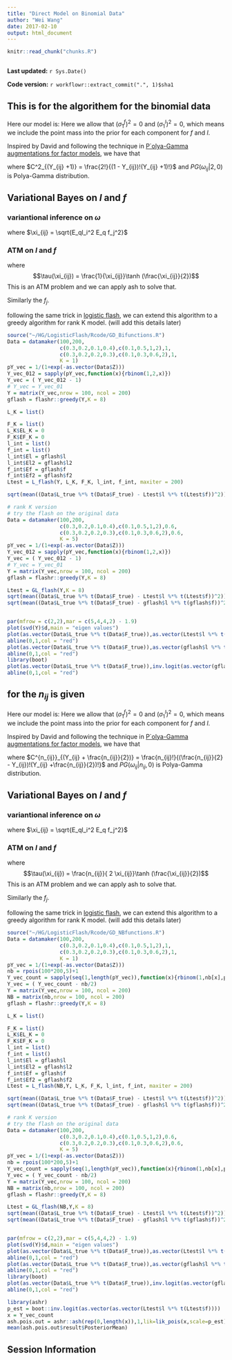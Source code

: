 ```yaml
---
title: "Direct Model on Binomial Data"
author: "Wei Wang"
date: 2017-02-10
output: html_document
---
```


```r
knitr::read_chunk("chunks.R")
```

```r
```

**Last updated:** `r Sys.Date()`

**Code version:** `r workflowr::extract_commit(".", 1)$sha1`


## This is for the algorithem for the binomial data

Here our model is:
\begin{eqnarray}
Y_{ij} = Bin(2,p_{ij}) -1 \\
\log\frac{(p_{ij} = 1|Z_{ij})}{(p_{ij} = -1 | Z_{ij})} = Z_{ij} \\
Z_{ij} = l_i f_j\\
f_j \sim  \sum_{m'} \pi_{m'}^f N(f_j; 0, (\sigma_{m'}^f)^2) \\
l_i \sim  \sum_m \pi_m^l N(l_i; 0, (\sigma_m^l)^2)
\end{eqnarray}
Here we allow that $(\sigma_{1}^f)^2 = 0$ and $(\sigma_{1}^l)^2=0$, which means we include the point mass into the prior for each component for $f$ and $l$.

Inspired by David and following the technique in [P`olya-Gamma augmentations for factor models](http://www.jmlr.org/proceedings/papers/v39/klami14.pdf), we have that

\begin{eqnarray}
P(Y_{ij},\omega_{ij}|Z_{ij}) = C^2_{(Y_{ij} +1)} 2^{-2}e^{Y_{ij}Z_{ij}}e^{-\omega_{ij}Z_{ij}^2 / 2}PG(\omega_{ij}|2,0)
\end{eqnarray}

where $C^2_{(Y_{ij} +1)} = \frac{2!}{(1 - Y_{ij})!(Y_{ij} +1)!}$ and $PG(\omega_{ij}|2,0)$ is Polya-Gamma distribution.

## Variational Bayes on $l$ and $f$ 

\begin{eqnarray}
\log P(Y)  & =&  \log \int \int  P(Y,\omega|l,f)P(l)P(f)dfdld\omega  \nonumber \\
 & \geq & \int \int q_f(f)q_l(l)q_{\omega}(\omega) \log \frac{ P(Y,\omega|l,f) P(l)P(f)}{q_l(l)q_f(f)} dfdld\omega \nonumber \\
 & = & F(q_f,q_l,\Theta)
\end{eqnarray}

### variantional inference on $\omega$

\begin{eqnarray}
q_{\omega_{ij}}(\omega_{ij}) & \propto & E_{q_l,q_f} log( P(Y_{ij},\omega_{ij}|l,f) P(l)P(f))\\
 &=& -\frac{E_ql_i^2 E_q f_j^2 \omega_{ij}}{2} + log PG(\omega_{ij}|2,0) \\
 & \propto & log PG(\omega_{ij}|2,\sqrt{\xi_{ij}})
\end{eqnarray}

where $\xi_{ij} = \sqrt{E_ql_i^2 E_q f_j^2}$

### ATM on $l$ and $f$

\begin{eqnarray}
q_{l_{i}}(l_{i}) & \propto & E_{q_{\omega},q_f} log( P(Y_{ij},\omega_{ij}|l,f) P(l)P(f))\\
 &=& -\frac{l_i^2 E_q f_j^2 E_q \omega_{ij} }{2} + Y_{ij}l_i E_qf_j \\
 & = &  -\frac{l_i^2 E_q f_j^2 \tau(\xi_{ij}) }{2} + Y_{ij}l_i E_qf_j 
\end{eqnarray}

where
$$\tau(\xi_{ij}) = \frac{1}{\xi_{ij}}\tanh (\frac{\xi_{ij}}{2})$$
This is an ATM problem and we can apply ash to solve that.

Similarly the $f_j$. 

following the same trick in [logistic flash](second-analysis.html), we can extend this algorithm to a greedy algorithm for rank K model. (will add this details later)



```r
source("~/HG/LogisticFlash/Rcode/GD_Bifunctions.R")
Data = datamaker(100,200,
                 c(0.3,0.2,0.1,0.4),c(0.1,0.5,1,2),1,
                 c(0.3,0.2,0.2,0.3),c(0.1,0.3,0.6,2),1,
                 K = 1)
pY_vec = 1/(1+exp(-as.vector(Data$Z)))
Y_vec_012 = sapply(pY_vec,function(x){rbinom(1,2,x)})
Y_vec = ( Y_vec_012 - 1)
# Y_vec = Y_vec_01
Y = matrix(Y_vec,nrow = 100, ncol = 200)
gflash = flashr::greedy(Y,K = 8)

L_K = list()

F_K = list()
L_K$EL_K = 0
F_K$EF_K = 0
l_int = list()
f_int = list()
l_int$El = gflash$l
l_int$El2 = gflash$l2
f_int$Ef = gflash$f
f_int$Ef2 = gflash$f2
Ltest = L_flash(Y, L_K, F_K, l_int, f_int, maxiter = 200)

sqrt(mean((Data$L_true %*% t(Data$F_true) - Ltest$l %*% t(Ltest$f))^2)) / sqrt(mean((Data$L_true %*% t(Data$F_true) )^2))

# rank K version
# try the flash on the original data
Data = datamaker(100,200,
                 c(0.3,0.2,0.1,0.4),c(0.1,0.5,1,2),0.6,
                 c(0.3,0.2,0.2,0.3),c(0.1,0.3,0.6,2),0.6,
                 K = 5)
pY_vec = 1/(1+exp(-as.vector(Data$Z)))
Y_vec_012 = sapply(pY_vec,function(x){rbinom(1,2,x)})
Y_vec = ( Y_vec_012 - 1)
# Y_vec = Y_vec_01
Y = matrix(Y_vec,nrow = 100, ncol = 200)
gflash = flashr::greedy(Y,K = 8)

Ltest = GL_flash(Y,K = 8)
sqrt(mean((Data$L_true %*% t(Data$F_true) - Ltest$l %*% t(Ltest$f))^2)) / sqrt(mean((Data$L_true %*% t(Data$F_true) )^2))
sqrt(mean((Data$L_true %*% t(Data$F_true) - gflash$l %*% t(gflash$f))^2)) / sqrt(mean((Data$L_true %*% t(Data$F_true) )^2))


par(mfrow = c(2,2),mar = c(5,4,4,2) - 1.9)
plot(svd(Y)$d,main = "eigen values")
plot(as.vector(Data$L_true %*% t(Data$F_true)),as.vector(Ltest$l %*% t(Ltest$f)),main = "estimated structure Lflash")
abline(0,1,col = "red")
plot(as.vector(Data$L_true %*% t(Data$F_true)),as.vector(gflash$l %*% t(gflash$f)),main = "estimated structure flash")
abline(0,1,col = "red")
library(boot)
plot(as.vector(Data$L_true %*% t(Data$F_true)),inv.logit(as.vector(gflash$l %*% t(gflash$f))),main = "estimated structure flash")
abline(0,1,col = "red")

```


## for the $n_{ij}$ is given

Here our model is:
\begin{eqnarray}
Y_{ij} = Bin(n_{ij},p_{ij}) - \frac{n_{ij}}{2} \\
\log\frac{(p_{ij} = 1|Z_{ij})}{(p_{ij} = -1 | Z_{ij})} = Z_{ij} \\
Z_{ij} = l_i f_j\\
f_j \sim  \sum_{m'} \pi_{m'}^f N(f_j; 0, (\sigma_{m'}^f)^2) \\
l_i \sim  \sum_m \pi_m^l N(l_i; 0, (\sigma_m^l)^2)
\end{eqnarray}
Here we allow that $(\sigma_{1}^f)^2 = 0$ and $(\sigma_{1}^l)^2=0$, which means we include the point mass into the prior for each component for $f$ and $l$.

Inspired by David and following the technique in [P`olya-Gamma augmentations for factor models](http://www.jmlr.org/proceedings/papers/v39/klami14.pdf), we have that

\begin{eqnarray}
P(Y_{ij,\omega_{ij}}|Z_{ij}) = C^{n_{ij}}_{(Y_{ij} + \frac{n_{ij}}{2})} 2^{-2}e^{Y_{ij}Z_{ij}}e^{-\omega_{ij}Z_{ij}^2 / 2}PG(\omega_{ij}|n_{ij},0)
\end{eqnarray}

where $C^{n_{ij}}_{(Y_{ij} + \frac{n_{ij}}{2})} = \frac{n_{ij}!}{(\frac{n_{ij}}{2} - Y_{ij})!(Y_{ij} +\frac{n_{ij}}{2})!}$ and $PG(\omega_{ij}|n_{ij},0)$ is Polya-Gamma distribution.

## Variational Bayes on $l$ and $f$ 

\begin{eqnarray}
\log P(Y)  & =&  \log \int \int  P(Y,\omega|l,f)P(l)P(f)dfdld\omega  \nonumber \\
 & \geq & \int \int q_f(f)q_l(l)q_{\omega}(\omega) \log \frac{ P(Y,\omega|l,f) P(l)P(f)}{q_l(l)q_f(f)} dfdld\omega \nonumber \\
 & = & F(q_f,q_l,\Theta)
\end{eqnarray}

### variantional inference on $\omega$

\begin{eqnarray}
q_{\omega_{ij}}(\omega_{ij}) & \propto & E_{q_l,q_f} log( P(Y_{ij},\omega_{ij}|l,f) P(l)P(f))\\
 &=& -\frac{E_ql_i^2 E_q f_j^2 \omega_{ij}}{2} + log PG(\omega_{ij}|n_{ij},0) \\
 & \propto & log PG(\omega_{ij}|n_{ij},\sqrt{\xi_{ij}})
\end{eqnarray}

where $\xi_{ij} = \sqrt{E_ql_i^2 E_q f_j^2}$

### ATM on $l$ and $f$

\begin{eqnarray}
q_{l_{i}}(l_{i}) & \propto & E_{q_{\omega},q_f} log( P(Y_{ij},\omega_{ij}|l,f) P(l)P(f))\\
 &=& -\frac{l_i^2 E_q f_j^2 E_q \omega_{ij} }{2} + Y_{ij}l_i E_qf_j \\
 & = &  -\frac{l_i^2 E_q f_j^2 \tau(\xi_{ij}) }{2} + Y_{ij}l_i E_qf_j 
\end{eqnarray}

where
$$\tau(\xi_{ij}) = \frac{n_{ij}}{ 2 \xi_{ij}}\tanh (\frac{\xi_{ij}}{2})$$
This is an ATM problem and we can apply ash to solve that.

Similarly the $f_j$. 

following the same trick in [logistic flash](second-analysis.html), we can extend this algorithm to a greedy algorithm for rank K model. (will add this details later)


```r
source("~/HG/LogisticFlash/Rcode/GD_NBfunctions.R")
Data = datamaker(100,200,
                 c(0.3,0.2,0.1,0.4),c(0.1,0.5,1,2),1,
                 c(0.3,0.2,0.2,0.3),c(0.1,0.3,0.6,2),1,
                 K = 1)
pY_vec = 1/(1+exp(-as.vector(Data$Z)))
nb = rpois(100*200,5)+1
Y_vec_count = sapply(seq(1,length(pY_vec)),function(x){rbinom(1,nb[x],pY_vec[x])})
Y_vec = ( Y_vec_count - nb/2)
Y = matrix(Y_vec,nrow = 100, ncol = 200)
NB = matrix(nb,nrow = 100, ncol = 200)
gflash = flashr::greedy(Y,K = 8)

L_K = list()

F_K = list()
L_K$EL_K = 0
F_K$EF_K = 0
l_int = list()
f_int = list()
l_int$El = gflash$l
l_int$El2 = gflash$l2
f_int$Ef = gflash$f
f_int$Ef2 = gflash$f2
Ltest = L_flash(NB,Y, L_K, F_K, l_int, f_int, maxiter = 200)

sqrt(mean((Data$L_true %*% t(Data$F_true) - Ltest$l %*% t(Ltest$f))^2)) / sqrt(mean((Data$L_true %*% t(Data$F_true) )^2))
sqrt(mean((Data$L_true %*% t(Data$F_true) - gflash$l %*% t(gflash$f))^2)) / sqrt(mean((Data$L_true %*% t(Data$F_true) )^2))
```


```r
# rank K version
# try the flash on the original data
Data = datamaker(100,200,
                 c(0.3,0.2,0.1,0.4),c(0.1,0.5,1,2),0.6,
                 c(0.3,0.2,0.2,0.3),c(0.1,0.3,0.6,2),0.6,
                 K = 5)
pY_vec = 1/(1+exp(-as.vector(Data$Z)))
nb = rpois(100*200,5)+1
Y_vec_count = sapply(seq(1,length(pY_vec)),function(x){rbinom(1,nb[x],pY_vec[x])})
Y_vec = ( Y_vec_count - nb/2)
Y = matrix(Y_vec,nrow = 100, ncol = 200)
NB = matrix(nb,nrow = 100, ncol = 200)
gflash = flashr::greedy(Y,K = 8)

Ltest = GL_flash(NB,Y,K = 8)
sqrt(mean((Data$L_true %*% t(Data$F_true) - Ltest$l %*% t(Ltest$f))^2)) / sqrt(mean((Data$L_true %*% t(Data$F_true) )^2))
sqrt(mean((Data$L_true %*% t(Data$F_true) - gflash$l %*% t(gflash$f))^2)) / sqrt(mean((Data$L_true %*% t(Data$F_true) )^2))


par(mfrow = c(2,2),mar = c(5,4,4,2) - 1.9)
plot(svd(Y)$d,main = "eigen values")
plot(as.vector(Data$L_true %*% t(Data$F_true)),as.vector(Ltest$l %*% t(Ltest$f)),main = "estimated structure Lflash")
abline(0,1,col = "red")
plot(as.vector(Data$L_true %*% t(Data$F_true)),as.vector(gflash$l %*% t(gflash$f)),main = "estimated structure flash")
abline(0,1,col = "red")
library(boot)
plot(as.vector(Data$L_true %*% t(Data$F_true)),inv.logit(as.vector(gflash$l %*% t(gflash$f))),main = "estimated structure flash")
abline(0,1,col = "red")

```

```r
library(ashr)
p_est = boot::inv.logit(as.vector(as.vector(Ltest$l %*% t(Ltest$f))))
x = Y_vec_count
ash.pois.out = ashr::ash(rep(0,length(x)),1,lik=lik_pois(x,scale=p_est))
mean(ash.pois.out$result$PosteriorMean)

```


## Session Information

```r
```
